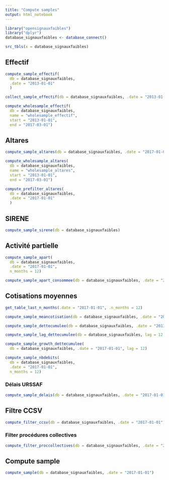 ```yaml
---
title: "Compute samples"
output: html_notebook
---
```



```r
library("opensignauxfaibles")
library("dplyr")
database_signauxfaibles <- database_connect()
```

```r
src_tbls(x = database_signauxfaibles)
```

## Effectif

```r
compute_sample_effectif(
  db = database_signauxfaibles,
  .date = "2013-01-01"
  )
```

```r
collect_sample_effectif(db = database_signauxfaibles, .date = "2013-01-01")
```

```r
compute_wholesample_effectif(
  db = database_signauxfaibles, 
  name = "wholesample_effectif", 
  start = "2013-01-01", 
  end = "2017-03-01")
```

## Altares

```r
compute_sample_altares(db = database_signauxfaibles, .date = "2017-01-01")
```

```r
compute_wholesample_altares(
  db = database_signauxfaibles,
  name = "wholesample_altares",
  start = "2013-01-01",
  end = "2017-03-01")
```

```r
compute_prefilter_altares(
  db = database_signauxfaibles,
  .date = "2017-01-01"
  )
```

## SIRENE

```r
compute_sample_sirene(db = database_signauxfaibles)
```

## Activité partielle

```r
compute_sample_apart(
  db = database_signauxfaibles, 
  .date = "2017-01-01", 
  n_months = 12)
```

```r
compute_sample_apart_consommee(db = database_signauxfaibles, .date = "2017-03-01")
```

## Cotisations moyennes

```r
get_table_last_n_months(.date = "2017-01-01", .n_months = 12) 
```

```r
compute_sample_meancotisation(db = database_signauxfaibles, .date = "2017-01-01")
```

```r
compute_sample_dettecumulee(db = database_signauxfaibles, .date = "2013-01-01")
```

```r
compute_sample_lag_dettecumulee(db = database_signauxfaibles, lag = 12, .date = "2017-01-01")
```


```r
compute_sample_growth_dettecumulee(
  db = database_signauxfaibles, .date = "2017-01-01", lag = 12)
```

```r
compute_sample_nbdebits(
  db = database_signauxfaibles, 
  .date = "2017-01-01", 
  n_months = 12)
```

### Délais URSSAF

```r
compute_sample_delais(db = database_signauxfaibles, .date = "2017-01-01")
```


## Filtre CCSV

```r
compute_filter_ccsv(db = database_signauxfaibles, .date = "2017-01-01")
```

### Filter procédures collectives

```r
compute_filter_proccollectives(db = database_signauxfaibles, .date = "2017-01-01")
```

## Compute sample

```r
compute_sample(db = database_signauxfaibles, .date = "2017-01-01")
```

